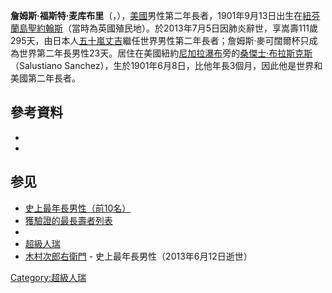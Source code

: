 {{noteTA
|T=zh-hans:詹姆斯·麦库布里
|1=zh-hans:麦库布里; zh-hant:麥可闊爾杯
}}
{{Infobox scientist
| name= 詹姆斯·麥可闊爾杯
| image = 
| image_size = 
| caption = 
| birth_name = James Foster McCoubrey
| birth_date = {{birth date|1901|9|13}}
| birth_place = [[加拿大|加拿大]][[纽芬兰岛|纽芬兰岛]][[聖約翰斯_(紐芬蘭-拉布拉多)|聖約翰斯]]
| death_date = {{death date|2013|7|5|1901|9|13}}（{{Age in years and days|1901|9|13|2013|7|5}}）
| death_place = {{USA}}[[加利福尼亚州|加利福尼亚州]][[康特拉科斯塔县|康特拉科斯塔县]][[核桃溪_(加利福尼亚州)|核桃溪]]
| residence = {{USA}}[[加利福尼亚州|加利福尼亚州]][[康特拉科斯塔县|康特拉科斯塔县]][[核桃溪_(加利福尼亚州)|核桃溪]]
| citizenship = {{USA}}
| nationality = {{USA}}
| known_for = 在世第二年長男性（2013年5月23日—2013年7月5日）
}}
'''詹姆斯·福斯特·麦库布里'''（{{lang-en|'''James Foster McCoubrey'''}}，{{bd|1901年|9月13日|2013年|7月5日|catIdx=McCoubrey}}），[[美國|美國]]男性第二年長者，1901年9月13日出生在[[紐芬蘭島|紐芬蘭島]][[聖約翰斯_(紐芬蘭-拉布拉多)|聖約翰斯]]（當時為英國殖民地）。於2013年7月5日因肺炎辭世，享嵩壽111歲295天，由日本人[[五十嵐丈吉|五十嵐丈吉]]繼任世界男性第二年長者；詹姆斯·麥可闊爾杯只成為世界第二年長男性23天。居住在美國紐約[[尼加拉瀑布|尼加拉瀑布]]旁的[[桑傑士·布拉斯克斯|桑傑士·布拉斯克斯]]（Salustiano Sanchez），生於1901年6月8日，比他年長3個月，因此他是世界和美國第二年長者。

== 參考資料 ==
{{ReflistH}}
*{{Cite web|title=Validated Living Supercentenarians|url=http://www.grg.org/Adams/E.HTM|access-date=2021-10-12|publisher=Gerontology Research Group|archive-url=https://www.webcitation.org/query?url=http://www.grg.org/Adams/E.HTM&date=2007-12-01|archive-date=2007-12-01}}
*{{Cite web|title=Newfoundland-born man who was world's oldest male has died|url=http://www.thetelegram.com/News/Local/2013-07-08/article-3306951/Newfoundland-born-man-who-was-worlds-oldest-male-has-died/1|access-date=2021-10-12|date=2013-07-08|publisher=The Telegram|archive-url=https://web.archive.org/web/20130919205337/http://www.thetelegram.com/News/Local/2013-07-08/article-3306951/Newfoundland-born-man-who-was-worlds-oldest-male-has-died/1|archive-date=2013-09-19}}
{{ReflistF}}
== 参见 ==
*[[最長壽者#史上最年長男性（前10名）|史上最年長男性（前10名）]]
*[[獲驗證的最長壽者列表|獲驗證的最長壽者列表]]
*{{link-en|环球各国人瑞巨星名单|List of oldest people by nation}}
*[[超級人瑞|超級人瑞]]
*[[木村次郎右衛門|木村次郎右衛門]] - 史上最年長男性（2013年6月12日逝世）
[[Category:超級人瑞|Category:超級人瑞]]